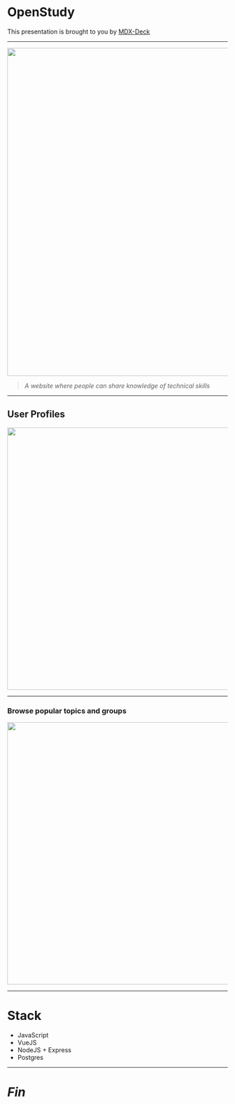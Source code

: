 


# OpenStudy

This presentation is brought to you by [MDX-Deck](https://github.com/jxnblk/mdx-deck)

---


<img src="./assets/home.png" height="750px" />

> _A website where people can share knowledge of technical skills_

---


## User Profiles

<img src="./assets/profile.png" height="600px" />

---


### Browse popular topics and groups

<img src="./assets/browse.png" height="600px" />

---


# Stack

<ul>
    <li>JavaScript</li>
    <li>VueJS</li>
    <li>NodeJS + Express</li>
    <li>Postgres</li>
</ul>

---

# _Fin_
